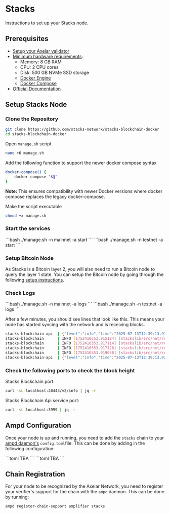 # Stacks


Instructions to set up your Stacks node.

## Prerequisites

- [Setup your Axelar validator](/validator/setup/overview/)
- [Minimum hardware requirements](https://docs.stacks.co/guides-and-tutorials/nodes-and-miners/run-a-node-with-docker#requirements):
  - Memory: 8 GB RAM
  - CPU: 2 CPU cores
  - Disk: 500 GB NVMe SSD storage
  - [Docker Engine](https://docs.docker.com/engine/install/)
  - [Docker Compose](https://docs.docker.com/compose/install/)
- [Official Documentation](https://docs.stacks.co/guides-and-tutorials/nodes-and-miners/run-a-node-with-docker)

## Setup Stacks Node

### Clone the Repository

```bash
git clone https://github.com/stacks-network/stacks-blockchain-docker
cd stacks-blockchain-docker
```

Open `manage.sh` script

```bash
nano +6 manage.sh
```

Add the following function to support the newer docker compose syntax

```bash
docker-compose() {
    docker compose "$@"
}
```

**Note:**  This ensures compatibility with newer Docker versions where docker compose replaces the legacy docker-compose.

Make the script executable

```bash
chmod +x manage.sh
```

### Start the services

<tabs>
  <tab-item title="Mainnet">
  ```bash
  ./manage.sh -n mainnet -a start
  ```
  </tab-item>
  <tab-item title="Testnet">
  ```bash
  ./manage.sh -n testnet -a start
  ```
  </tab-item>
</tabs>

### Setup Bitcoin Node

As Stacks is a Bitcoin layer 2, you will also need to run a Bitcoin node to query the layer 1 state. You can setup the Bitcoin node by going through the following [setup instructions](https://docs.stacks.co/guides-and-tutorials/nodes-and-miners/run-a-bitcoin-node).

### Check Logs

<tabs>
  <tab-item title="Mainnet">
  ```bash
  ./manage.sh -n mainnet -a logs
  ```
  </tab-item>
  <tab-item title="Testnet">
  ```bash
  ./manage.sh -n testnet -a logs
  ```
  </tab-item>
</tabs>

After a few minutes, you should see lines that look like this. This means your node has started syncing with the network and is receiving blocks.

```bash
stacks-blockchain-api  | {"level":"info","time":"2025-07-13T12:39:13.914Z","pid":19,"hostname":"e15f871c6dad","name":"stacks-node-event","reqId":"req-7","req":{"method":"POST","url":"/new_burn_block","hostname":"stacks-blockchain-api:3700","remoteAddress":"172.21.0.4","remotePort":60142,"bodySize":184},"msg":"incoming request"}
stacks-blockchain      | INFO [1752410353.915124] [stackslib/src/net/relay.rs:2559] [relayer-http://0.0.0.0:20443] Got chunks for unconfigured StackerDB replica, stackerdb_contract_id: SP000000000000000000002Q6VF78.signers-1-2
stacks-blockchain      | INFO [1752410353.917114] [stackslib/src/net/relay.rs:2559] [relayer-http://0.0.0.0:20443] Got chunks for unconfigured StackerDB replica, stackerdb_contract_id: SP000000000000000000002Q6VF78.signers-1-2
stacks-blockchain      | INFO [1752410353.917128] [stackslib/src/net/relay.rs:2559] [relayer-http://0.0.0.0:20443] Got chunks for unconfigured StackerDB replica, stackerdb_contract_id: SP000000000000000000002Q6VF78.signers-1-1
stacks-blockchain      | INFO [1752410353.919038] [stackslib/src/net/relay.rs:2559] [relayer-http://0.0.0.0:20443] Got chunks for unconfigured StackerDB replica, stackerdb_contract_id: SP000000000000000000002Q6VF78.signers-1-2
stacks-blockchain-api  | {"level":"info","time":"2025-07-13T12:39:13.921Z","pid":19,"hostname":"e15f871c6dad","name":"stacks-node-event","reqId":"req-7","res":{"statusCode":200,"method":"POST","url":"/new_burn_block","requestBodySize":184,"responseBodySize":15},"responseTime":6.254112005233765,"msg":"request completed"}
```

### Check the following ports to check the block height

Stacks Blockchain port:

```bash
curl -sL localhost:20443/v2/info | jq -r
```

Stacks Blockchain Api service port: 

```bash
curl -sL localhost:3999 | jq -r
```

## Ampd Configuration

Once your node is up and running, you need to add the `stacks` chain to your [ampd daemon's](https://github.com/axelarnetwork/axelar-amplifier/tree/main/ampd) `config.toml`file. This can be done by adding in the following configuration:

<tabs>
    <tab-item title="mainnet">
    ```toml
      TBA
    ```
    </tab-item>
    <tab-item title="testnet">
    ```toml
      TBA
    ```
    </tab-item>
</tabs>

## Chain Registration

For your node to be recognized by the Axelar Network, you need to register your verifier's support for the chain with the `ampd` daemon. This can be done by running:  

```bash
ampd register-chain-support amplifier stacks
```
